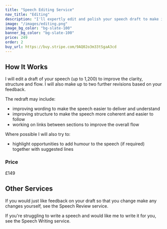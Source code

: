 ```yaml
---
title: "Speech Editing Service"
nav_title: "Editing"
description: "I'll expertly edit and polish your speech draft to make it shine while keeping it in your voice."
image: "/images/editing.png"
image_bg_color: "bg-slate-100"
banner_bg_color: "bg-slate-100"
price: 249
order: 2
buy_url: https://buy.stripe.com/9AQ02o3m33tSgaA3cd
---
```

## How It Works
I will edit a draft of your speech (up to 1,200) to improve the clarity, structure and flow. I will also make up to two further revisions based on your feedback.

The redraft may include:
- improving wording to make the speech easier to deliver and understand
- improving structure to make the speech more coherent and easier to follow
- working on links between sections to improve the overall flow

Where possible I will also try to:
- highlight opportunities to add humour to the speech (if required) together with suggested lines

### Price
£149

## Other Services
If you would just like feedback on your draft so that you change make any changes yourself, see the Speech Review service.

If you're struggling to write a speech and would like me to write it for you, see the Speech Writing service.